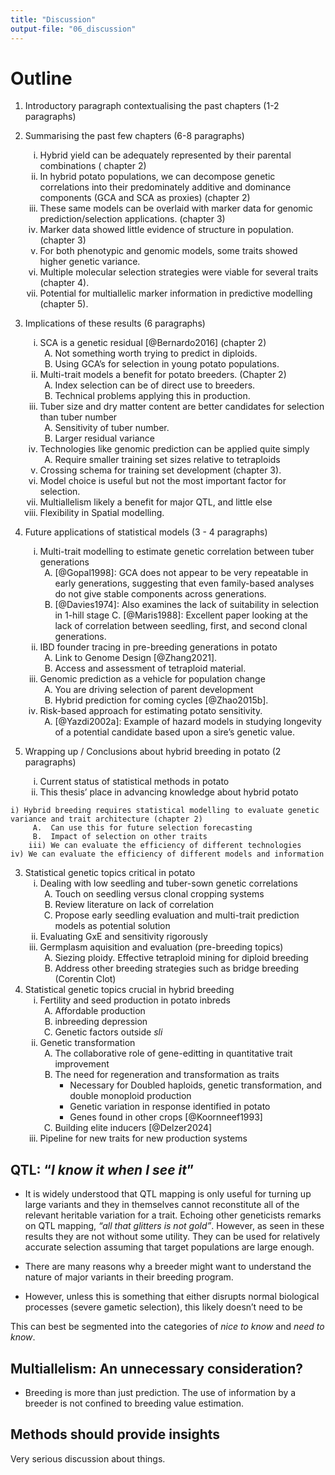 ```yaml
---
title: "Discussion"
output-file: "06_discussion"
---
```


# Outline

1. Introductory paragraph contextualising the past chapters (1-2 paragraphs)

2. Summarising the past few chapters (6-8 paragraphs)
    i) Hybrid yield can be adequately represented by their parental combinations ( chapter 2)
    ii) In hybrid potato populations, we can decompose genetic correlations into their predominately additive and dominance components (GCA and SCA as proxies) (chapter 2)
    iii) These same models can be overlaid with marker data for genomic prediction/selection applications. (chapter 3)
    iv) Marker data showed little evidence of structure in population. (chapter 3)
    v) For both phenotypic and genomic models, some traits showed higher genetic variance.
    vi) Multiple molecular selection strategies were viable for several traits (chapter 4).
    vii) Potential for multiallelic marker information in predictive modelling (chapter 5).

3. Implications of these results (6 paragraphs)
    i) SCA is a genetic residual [@Bernardo2016] (chapter 2)
         A.  Not something worth trying to predict in diploids.
         B.  Using GCA's for selection in young potato populations.
    ii) Multi-trait models a benefit for potato breeders. (Chapter 2)
         A.  Index selection can be of direct use to breeders.
         B.  Technical problems applying this in production.
    iii) Tuber size and dry matter content are better candidates for selection than tuber number
         A.  Sensitivity of tuber number.
         B.  Larger residual variance
    iv) Technologies like genomic prediction can be applied quite simply
         A.  Require smaller training set sizes relative to tetraploids
    v) Crossing schema for training set development (chapter 3).
    vi) Model choice is useful but not the most important factor for selection.
    vii) Multiallelism likely a benefit for major QTL, and little else
    viii) Flexibility in Spatial modelling.

4. Future applications of statistical models (3 - 4 paragraphs)
    i) Multi-trait modelling to estimate genetic correlation between tuber generations
         A.  [@Gopal1998]: GCA does not appear to be very repeatable in early generations, suggesting that even family-based analyses do not give stable components across generations.
         B.  [@Davies1974]: Also examines the lack of suitability in selection in 1-hill stage
         C. [@Maris1988]: Excellent paper looking at the lack of correlation between seedling, first, and second clonal generations.
    ii) IBD founder tracing in pre-breeding generations in potato
         A.  Link to Genome Design [@Zhang2021].
         B.  Access and assessment of tetraploid material.
    iii) Genomic prediction as a vehicle for population change
         A.  You are driving selection of parent development
         B.  Hybrid prediction for coming cycles [@Zhao2015b].
    iv) Risk-based approach for estimating potato sensitivity.
         A.  [@Yazdi2002a]: Example of hazard models in studying longevity of a potential candidate based upon a sire's genetic value.

5. Wrapping up / Conclusions about hybrid breeding in potato  (2 paragraphs)
   i) Current status of statistical methods in potato
   ii) This thesis' place in advancing knowledge about hybrid potato

::: {.content-hidden}
    i) Hybrid breeding requires statistical modelling to evaluate genetic variance and trait architecture (chapter 2)
         A.  Can use this for future selection forecasting
         B.  Impact of selection on other traits
        iii) We can evaluate the efficiency of different technologies 
    iv) We can evaluate the efficiency of different models and information

3. Statistical genetic topics critical in potato
    i) Dealing with low seedling and tuber-sown genetic correlations
         A.  Touch on seedling versus clonal cropping systems 
         B.  Review literature on lack of correlation 
         C.  Propose early seedling evaluation and multi-trait prediction models as potential solution
    ii) Evaluating GxE and sensitivity rigorously
    iii) Germplasm aquisition and evaluation (pre-breeding topics)
         A.  Siezing ploidy. Effective tetraploid mining for diploid breeding
         B.  Address other breeding strategies such as bridge breeding (Corentin Clot)

4. Statistical genetic topics crucial in hybrid breeding 
    i) Fertility and seed production in potato inbreds
         A.  Affordable production
         B.  inbreeding depression
         C.  Genetic factors outside _sli_
    ii) Genetic transformation
         A.  The collaborative role of gene-editting in quantitative trait improvement
         B.  The need for regeneration and transformation as traits 
              - Necessary for Doubled haploids, genetic transformation, and double monoploid production 
              - Genetic variation in response identified in potato 
              - Genes found in other crops [@Koornneef1993]
         C.  Building elite inducers [@Delzer2024]
    iii) Pipeline for new traits for new production systems



## QTL: "_I know it when I see it_"

* It is widely understood that QTL mapping is only useful for turning up large variants and they in themselves cannot reconstitute all of the relevant heritable variation for a trait. Echoing other geneticists remarks on QTL mapping, _"all that glitters is not gold"_. However, as seen in these results they are not without some utility. They can be used for relatively accurate selection assuming that target populations are large enough.


* There are many reasons why a breeder might want to understand the nature of major variants in their breeding program.

* However, unless this is something that either disrupts normal biological processes (severe gametic selection), this likely doesn't need to be 

This can best be segmented into the categories of _nice to know_ and _need to know_. 

## Multiallelism: An unnecessary consideration?

- Breeding is more than just prediction. The use of information by a breeder is not confined to breeding value estimation. 

## Methods should provide insights

Very serious discussion about things.

:::
